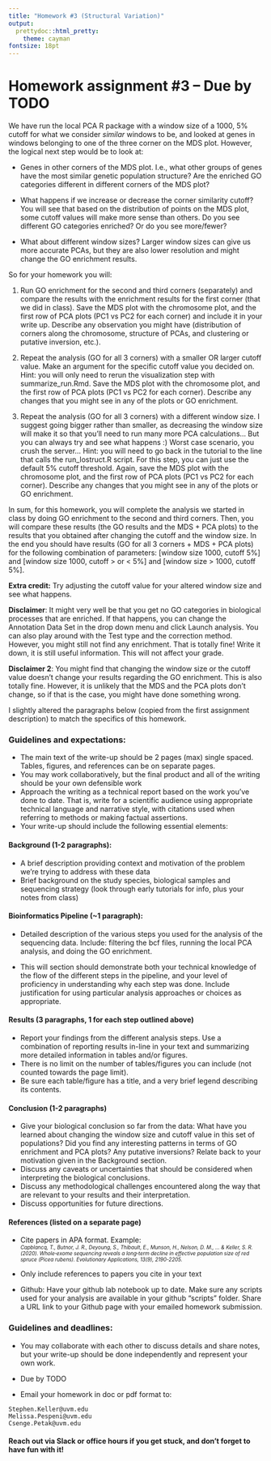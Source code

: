 ```yaml
---
title: "Homework #3 (Structural Variation)"
output:
  prettydoc::html_pretty:
    theme: cayman
fontsize: 18pt
---
```


# Homework assignment #3 -- Due by TODO

We have run the local PCA R package with a window size of a 1000, 5% cutoff for what we consider *similar* windows to be, and looked at genes in windows belonging to one of the three corner on the MDS plot. However, the logical next step would be to look at:

- Genes in other corners of the MDS plot. I.e., what other groups of genes have the most similar genetic population structure? Are the enriched GO categories different in different corners of the MDS plot?

- What happens if we increase or decrease the corner similarity cutoff? You will see that based on the distribution of points on the MDS plot, some cutoff values will make more sense than others. Do you see different GO categories enriched? Or do you see more/fewer?

- What about different window sizes? Larger window sizes can give us more accurate PCAs, but they are also lower resolution and might change the GO enrichment results.

So for your homework you will:

1) Run GO enrichment for the second and third corners (separately) and compare the results with the enrichment results for the first corner (that we did in class). Save the MDS plot with the chromosome plot, and the first row of PCA plots (PC1 vs PC2 for each corner) and include it in your write up. Describe any observation you might have (distribution of corners along the chromosome, structure of PCAs, and clustering or putative inversion, etc.).

2) Repeat the analysis (GO for all 3 corners) with a smaller OR larger cutoff value. Make an argument for the specific cutoff value you decided on. Hint: you will only need to rerun the visualization step with summarize_run.Rmd. Save the MDS plot with the chromosome plot, and the first row of PCA plots (PC1 vs PC2 for each corner). Describe any changes that you might see in any of the plots or GO enrichment.

3) Repeat the analysis (GO for all 3 corners) with a different window size. I suggest going bigger rather than smaller, as decreasing the window size will make it so that you'll need to run many more PCA calculations... But you can always try and see what happens :) Worst case scenario, you crush the server... Hint: you will need to go back in the tutorial to the line that calls the run_lostruct.R script. For this step, you can just use the default 5% cutoff threshold. Again, save the MDS plot with the chromosome plot, and the first row of PCA plots (PC1 vs PC2 for each corner). Describe any changes that you might see in any of the plots or GO enrichment.

In sum, for this homework, you will complete the analysis we started in class by doing GO enrichment to the second and third corners. Then, you will compare these results (the GO results and the MDS + PCA plots) to the results that you obtained after changing the cutoff and the window size. In the end you should have results (GO for all 3 corners + MDS + PCA plots) for the following combination of parameters: [window size 1000, cutoff 5%] and [window size 1000, cutoff > or < 5%] and [window size > 1000, cutoff 5%].

**Extra credit:** Try adjusting the cutoff value for your altered window size and see what happens. 

**Disclaimer**: It might very well be that you get no GO categories in biological processes that are enriched. If that happens, you can change the Annotation Data Set in the drop down menu and click Launch analysis. You can also play around with the Test type and the correction method. However, you might still not find any enrichment. That is totally fine! Write it down, it is still useful information. This will not affect your grade.

**Disclaimer 2**: You might find that changing the window size or the cutoff value doesn't change your results regarding the GO enrichment. This is also totally fine. However, it is unlikely that the MDS and the PCA plots don't change, so if that is the case, you might have done something wrong.

I slightly altered the paragraphs below (copied from the first assignment description) to match the specifics of this homework.

### Guidelines and expectations:

* The main text of the write-up should be 2 pages (max) single spaced. Tables, figures, and references can be on separate pages.
* You may work collaboratively, but the final product and all of the writing should be your own defensible work
* Approach the writing as a technical report based on the work you’ve done to date.  That is, write for a scientific audience using appropriate technical language and narrative style, with citations used when referring to methods or making factual assertions.
* Your write-up should include the following essential elements:

#### Background (1-2 paragraphs):
* A brief description providing context and motivation of the problem we’re trying to address with these data
* Brief background on the study species, biological samples and sequencing strategy (look through early tutorials for info, plus your notes from class)

#### Bioinformatics Pipeline (~1 paragraph):
* Detailed description of the various steps you used for the analysis of the sequencing data. Include: filtering the bcf files, running the local PCA analysis, and doing the GO enrichment.

* This will section should demonstrate both your technical knowledge of the flow of the different steps in the pipeline, and your level of proficiency in understanding why each step was done. Include justification for using particular analysis approaches or choices as appropriate.

#### Results (3 paragraphs, 1 for each step outlined above)
* Report your findings from the different analysis steps. Use a combination of reporting results in-line in your text and summarizing more detailed information in tables and/or figures.  
* There is no limit on the number of tables/figures you can include (not counted towards the page limit). 
* Be sure each table/figure has a title, and a very brief legend describing its contents.

#### Conclusion (1-2 paragraphs)
* Give your biological conclusion so far from the data: What have you learned about changing the window size and cutoff value in this set of populations? Did you find any interesting patterns in terms of GO enrichment and PCA plots? Any putative inversions? Relate back to your motivation given in the Background section.
* Discuss any caveats or uncertainties that should be considered when interpreting the biological conclusions.
* Discuss any methodological challenges encountered along the way that are relevant to your results and their interpretation.
* Discuss opportunities for future directions.

#### References (listed on a separate page)
* Cite papers in APA format.  Example:  
  <font size="0.75">*Capblancq, T., Butnor, J. R., Deyoung, S., Thibault, E., Munson, H., Nelson, D. M., ... & Keller, S. R. (2020). Whole‐exome sequencing reveals a long‐term decline in effective population size of red spruce (Picea rubens). Evolutionary Applications, 13(9), 2190-2205.*</font>


* Only include references to papers you cite in your text

* Github:  Have your github lab notebook up to date. Make sure any scripts used for your analysis are available in your github “scripts” folder. Share a URL link to your Github page with your emailed homework submission.


### Guidelines and deadlines:

* You may collaborate with each other to discuss details and share notes, but your write-up should be done independently and represent your own work.  

* Due by TODO

* Email your homework in doc or pdf format to:
```
Stephen.Keller@uvm.edu
Melissa.Pespeni@uvm.edu
Csenge.Petak@uvm.edu
```

#### Reach out via Slack or office hours if you get stuck, and don't forget to have fun with it!

